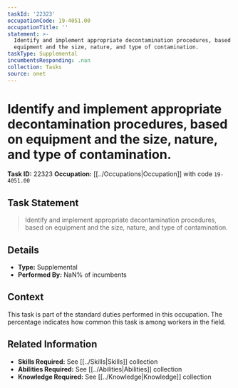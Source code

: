 ```yaml
---
taskId: '22323'
occupationCode: 19-4051.00
occupationTitle: ''
statement: >-
  Identify and implement appropriate decontamination procedures, based on
  equipment and the size, nature, and type of contamination.
taskType: Supplemental
incumbentsResponding: .nan
collection: Tasks
source: onet
---
```

# Identify and implement appropriate decontamination procedures, based on equipment and the size, nature, and type of contamination.

**Task ID:** 22323
**Occupation:** [[../Occupations|Occupation]] with code `19-4051.00`

## Task Statement

> Identify and implement appropriate decontamination procedures, based on equipment and the size, nature, and type of contamination.

## Details

- **Type:** Supplemental
- **Performed By:** NaN% of incumbents

## Context

This task is part of the standard duties performed in this occupation. The percentage indicates how common this task is among workers in the field.

## Related Information

- **Skills Required:** See [[../Skills|Skills]] collection
- **Abilities Required:** See [[../Abilities|Abilities]] collection
- **Knowledge Required:** See [[../Knowledge|Knowledge]] collection
